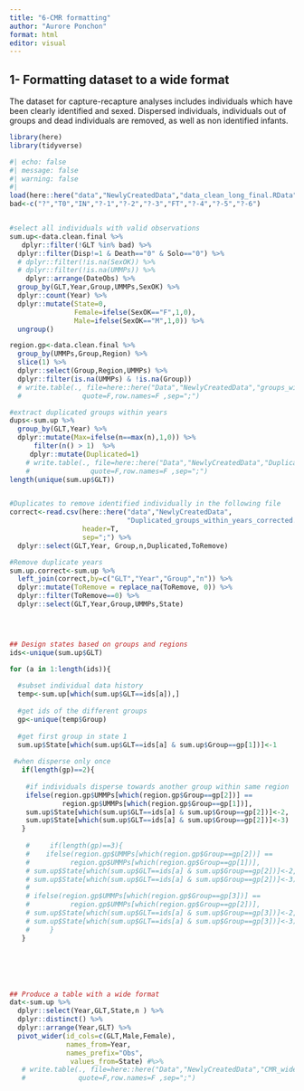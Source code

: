 ```yaml
---
title: "6-CMR formatting"
author: "Aurore Ponchon"
format: html
editor: visual
---
```


## 1- Formatting dataset to a wide format

The dataset for capture-recapture analyses includes individuals which have been clearly identified and sexed. Dispersed individuals, individuals out of groups and dead individuals are removed, as well as non identified infants.

```r

library(here)
library(tidyverse)

#| echo: false
#| message: false
#| warning: false
#| 
load(here::here("data","NewlyCreatedData","data_clean_long_final.RData"))
bad<-c("?","T0","IN","?-1","?-2","?-3","FT","?-4","?-5","?-6")


#select all individuals with valid observations
sum.up<-data.clean.final %>% 
   dplyr::filter(!GLT %in% bad) %>% 
  dplyr::filter(Disp!=1 & Death=="0" & Solo=="0") %>% 
  # dplyr::filter(!is.na(SexOK)) %>% 
  # dplyr::filter(!is.na(UMMPs)) %>% 
    dplyr::arrange(DateObs) %>% 
  group_by(GLT,Year,Group,UMMPs,SexOK) %>% 
  dplyr::count(Year) %>% 
  dplyr::mutate(State=0,
                Female=ifelse(SexOK=="F",1,0),
                Male=ifelse(SexOK=="M",1,0)) %>% 
  ungroup()

region.gp<-data.clean.final %>% 
  group_by(UMMPs,Group,Region) %>% 
  slice(1) %>% 
  dplyr::select(Group,Region,UMMPs) %>% 
  dplyr::filter(is.na(UMMPs) & !is.na(Group)) 
  # write.table(., file=here::here("Data","NewlyCreatedData","groups_without_ummp.csv"),
  #               quote=F,row.names=F ,sep=";")

#extract duplicated groups within years
dups<-sum.up %>% 
  group_by(GLT,Year) %>% 
  dplyr::mutate(Max=ifelse(n==max(n),1,0)) %>% 
      filter(n() > 1)  %>% 
     dplyr::mutate(Duplicated=1)
    # write.table(., file=here::here("Data","NewlyCreatedData","Duplicated_groups_within_years.csv"),
    #               quote=F,row.names=F ,sep=";")
length(unique(sum.up$GLT))


#Duplicates to remove identified individually in the following file
correct<-read.csv(here::here("data","NewlyCreatedData",
                             "Duplicated_groups_within_years_corrected.csv"),
                  header=T,
                  sep=";") %>% 
  dplyr::select(GLT,Year, Group,n,Duplicated,ToRemove)

#Remove duplicate years
sum.up.correct<-sum.up %>% 
  left_join(correct,by=c("GLT","Year","Group","n")) %>% 
  dplyr::mutate(ToRemove = replace_na(ToRemove, 0)) %>% 
  dplyr::filter(ToRemove==0) %>% 
  dplyr::select(GLT,Year,Group,UMMPs,State)




## Design states based on groups and regions
ids<-unique(sum.up$GLT)

for (a in 1:length(ids)){
  
  #subset individual data history
  temp<-sum.up[which(sum.up$GLT==ids[a]),]
  
  #get ids of the different groups
  gp<-unique(temp$Group)
 
  #get first group in state 1
  sum.up$State[which(sum.up$GLT==ids[a] & sum.up$Group==gp[1])]<-1
  
 #when disperse only once
   if(length(gp)==2){
    
    #if individuals disperse towards another group within same region
    ifelse(region.gp$UMMPs[which(region.gp$Group==gp[2])] ==
             region.gp$UMMPs[which(region.gp$Group==gp[1])],
    sum.up$State[which(sum.up$GLT==ids[a] & sum.up$Group==gp[2])]<-2,
    sum.up$State[which(sum.up$GLT==ids[a] & sum.up$Group==gp[2])]<-3)
   }
  
    #     if(length(gp)==3){
    #    ifelse(region.gp$UMMPs[which(region.gp$Group==gp[2])] ==
    #          region.gp$UMMPs[which(region.gp$Group==gp[1])],
    # sum.up$State[which(sum.up$GLT==ids[a] & sum.up$Group==gp[2])]<-2,
    # sum.up$State[which(sum.up$GLT==ids[a] & sum.up$Group==gp[2])]<-3)
    # 
    # ifelse(region.gp$UMMPs[which(region.gp$Group==gp[3])] ==
    #          region.gp$UMMPs[which(region.gp$Group==gp[2])],
    # sum.up$State[which(sum.up$GLT==ids[a] & sum.up$Group==gp[3])]<-2,
    # sum.up$State[which(sum.up$GLT==ids[a] & sum.up$Group==gp[3])]<-3)
    #     }
   }






## Produce a table with a wide format
dat<-sum.up %>% 
  dplyr::select(Year,GLT,State,n ) %>% 
  dplyr::distinct() %>% 
  dplyr::arrange(Year,GLT) %>% 
  pivot_wider(id_cols=c(GLT,Male,Female),
              names_from=Year,
              names_prefix="Obs",
               values_from=State) #%>% 
   # write.table(., file=here::here("Data","NewlyCreatedData","CMR_wide_3states.csv"),
   #             quote=F,row.names=F ,sep=";")
```
